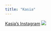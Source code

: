 ```yaml
---
title: "Kasia"
---
```

[Kasia's Instagram](https://www.instagram.com/koshkasia/)
![](images/kasia.jpg)
